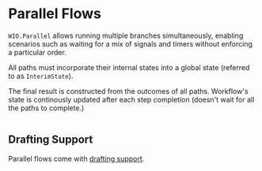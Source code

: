 
# Parallel Flows

`WIO.Parallel` allows running multiple branches simultaneously, enabling scenarios such as waiting for a mix of signals and timers without enforcing a particular order.

All paths must incorporate their internal states into a global state (referred to as `InterimState`).

The final result is constructed from the outcomes of all paths.
Workflow's state is continously updated after each step completion (doesn't wait for all the paths to complete.)

```scala file=./main/scala/workflows4s/example/docs/ParallelExample.scala start=start_doc end=end_doc
```

<OperationOutputs name="parallel"/>

## Drafting Support

Parallel flows come with [drafting support](20-drafting.mdx).

```scala file=./main/scala/workflows4s/example/docs/draft/DraftParallelExample.scala start=start_draft end=end_draft
```

<OperationOutputs name="draft-parallel"/>